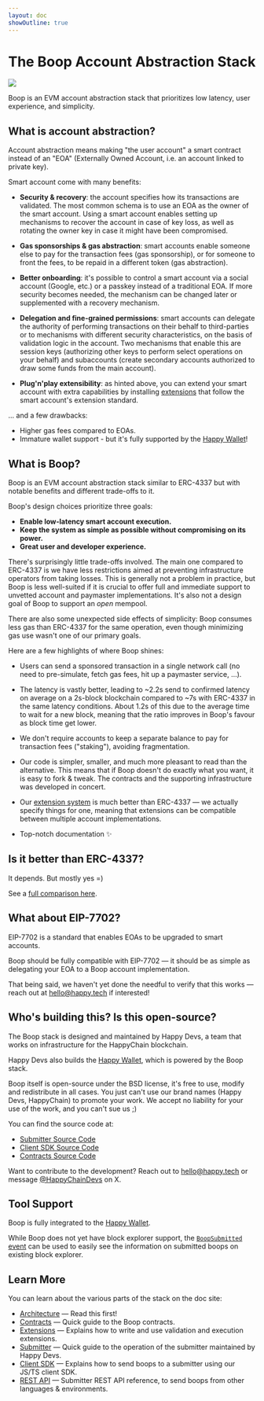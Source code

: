 ```yaml
---
layout: doc
showOutline: true
---
```


# The Boop Account Abstraction Stack

![](/cat-boop.jpg)

Boop is an EVM account abstraction stack that prioritizes low latency, user experience, and simplicity.

## What is account abstraction?

Account abstraction means making "the user account" a smart contract instead
of an "EOA" (Externally Owned Account, i.e. an account linked to private key).

Smart account come with many benefits:

- **<accu>Security & recovery</accu>**: the account specifies how its transactions are validated. The most common schema is
to use an EOA as the owner of the smart account. Using a smart account enables setting up mechanisms to recover the
account in case of key loss, as well as rotating the owner key in case it might have been compromised.

- **<accu>Gas sponsorships & gas abstraction</accu>**: smart accounts enable someone else to pay for the transaction fees
(gas sponsorship), or for someone to front the fees, to be repaid in a different token (gas abstraction).

- **<accu>Better onboarding</accu>**: it's possible to control a smart account via a
social account (Google, etc.) or a passkey instead of a traditional EOA. If more security
becomes needed, the mechanism can be changed later or supplemented with a recovery mechanism.

- **<accu>Delegation and fine-grained permissions</accu>**: smart accounts can delegate the authority of performing
transactions on their behalf to third-parties or to mechanisms with different security characteristics, on
the basis of validation logic in the account. Two mechanisms that enable this are session
keys (authorizing other keys to perform select operations on your behalf) and subaccounts
(create secondary accounts authorized to draw some funds from the main account).

- **<accu>Plug'n'play extensibility</accu>**: as hinted above, you can extend your smart account with extra capabilities by installing
[extensions](/boop/extensions) that follow the smart account's extension standard.

... and a few drawbacks:

- Higher gas fees compared to EOAs.
- Immature wallet support - but it's fully supported by the [Happy Wallet](/sdk)!

## What is Boop?

Boop is an EVM account abstraction stack similar to ERC-4337 but with notable benefits and different trade-offs to it.

Boop's design choices prioritize three goals:

- **Enable low-latency smart account execution.**
- **Keep the system as simple as possible without compromising on its power.**
- **Great user and developer experience.**

There's surprisingly little trade-offs involved. The main one compared to ERC-4337 is we have less restrictions aimed at
preventing infrastructure operators from taking losses. This is generally not a problem in practice, but Boop is less
well-suited if it is crucial to offer full and immediate support to unvetted account and paymaster implementations. It's
also not a design goal of Boop to support an *open* mempool.

There are also some unexpected side effects of simplicity: Boop consumes less gas than ERC-4337 for the same operation,
even though minimizing gas use wasn't one of our primary goals.

Here are a few highlights of where Boop shines:

- Users can send a sponsored transaction in a single network call (no
  need to pre-simulate, fetch gas fees, hit up a paymaster service, ...).

- The latency is vastly better, leading to ~2.2s send to confirmed latency on average
  on a 2s-block blockchain compared to ~7s with ERC-4337 in the same latency conditions. About 1.2s of this due to
  the average time to wait for a new block, meaning that the ratio improves in Boop's favour as block time get lower.

- We don't require accounts to keep a separate balance to pay for transaction fees ("staking"), avoiding fragmentation.

- Our code is simpler, smaller, and much more pleasant to read than the alternative.
  This means that if Boop doesn't do exactly what you want, it is easy to fork & tweak.
  The contracts and the supporting infrastructure was developed in concert.

- Our [extension system](/boop/extensions) is much better than ERC-4337 — we actually specify things for one, meaning that
  extensions can be compatible between multiple account implementations.

- Top-notch documentation ✨

## Is it better than ERC-4337?

It depends. But mostly yes =)

See a [full comparison here](/boop/vs-4337).

## What about EIP-7702?

EIP-7702 is a standard that enables EOAs to be upgraded to smart accounts.

Boop should be fully compatible with EIP-7702 — it should be as
simple as delegating your EOA to a Boop account implementation.

That being said, we haven't yet done the needful to verify
that this works — reach out at hello@happy.tech if interested!

## Who's building this? Is this open-source?

The Boop stack is designed and maintained by Happy Devs, a team
that works on infrastructure for the HappyChain blockchain.

Happy Devs also builds the [Happy Wallet], which is powered by the Boop stack.

[Happy Wallet]: /sdk

Boop itself is open-source under the BSD license, it's free to use, modify and redistribute
in all cases. You just can't use our brand names (Happy Devs, HappyChain) to promote
your work. We accept no liability for your use of the work, and you can't sue us ;)

You can find the source code at:
- [Submitter Source Code](https://github.com/HappyChainDevs/happychain/tree/master/apps/submitter)
- [Client SDK Source Code](https://github.com/HappyChainDevs/happychain/tree/master/packages/boop-sdk)
- [Contracts Source Code](https://github.com/HappyChainDevs/happychain/tree/master/contracts/src/boop)

Want to contribute to the development? Reach out to hello@happy.tech
or message [@HappyChainDevs](https://x.com/happychaindevs) on X.

## Tool Support

Boop is fully integrated to the [Happy Wallet].

While Boop does not yet have block explorer support, the [`BoopSubmitted` event][event] can be used to easily see
the information on submitted boops on existing block explorer.

[event]: /boop/contracts#the-boopsubmitted-event

## Learn More

You can learn about the various parts of the stack on the doc site:

- [Architecture](/boop/architecture) — Read this first!
- [Contracts](/boop/contracts) — Quick guide to the Boop contracts.
- [Extensions](/boop/extensions) — Explains how to write and use validation and execution extensions.
- [Submitter](/boop/submitter) — Quick guide to the operation of the submitter maintained by Happy Devs.
- [Client SDK](/boop/sdk) — Explains how to send boops to a submitter using our JS/TS client SDK.
- [REST API](/boop/rest) — Submitter REST API reference, to send boops from other languages & environments.
